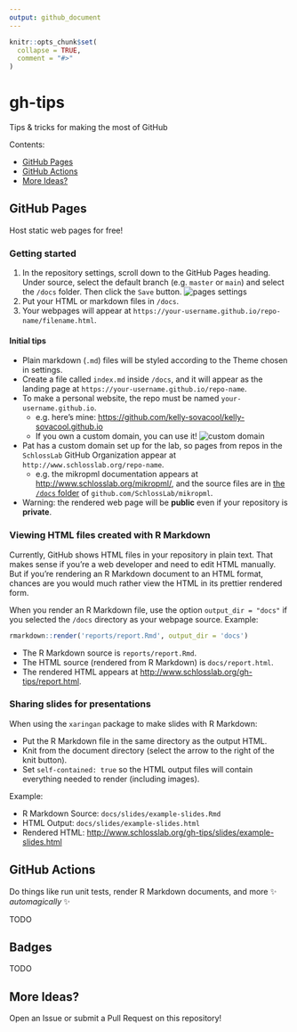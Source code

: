 ```yaml
---
output: github_document
---
```


<!-- README.md is generated from README.Rmd. Please edit that file -->

```r
knitr::opts_chunk$set(
  collapse = TRUE,
  comment = "#>"
)
```

# gh-tips

<!-- badges: start -->
<!-- badges: end -->
Tips & tricks for making the most of GitHub

Contents:

- [GitHub Pages](#github-pages)
- [GitHub Actions](#github-actions)
- [More Ideas?](#more-ideas)

## GitHub Pages

Host static web pages for free!

### Getting started

1. In the repository settings, scroll down to the GitHub Pages heading. Under source, select the default branch (e.g. `master` or `main`) and select the `/docs` folder. Then click the `Save` button.
  ![pages settings](figures/pages-1.png)
1. Put your HTML or markdown files in `/docs`.
1. Your webpages will appear at `https://your-username.github.io/repo-name/filename.html`.

#### Initial tips

- Plain markdown (`.md`) files will be styled according to the Theme chosen in settings.
- Create a file called `index.md` inside `/docs`, and it will appear as the landing page at `https://your-username.github.io/repo-name`.
- To make a personal website, the repo must be named `your-username.github.io`. 
  - e.g. here's mine: <https://github.com/kelly-sovacool/kelly-sovacool.github.io>
  - If you own a custom domain, you can use it!
    ![custom domain](figures/pages-2_custom-domain.png)
- Pat has a custom domain set up for the lab, so pages from repos in the `SchlossLab` GitHub Organization appear at `http://www.schlosslab.org/repo-name`.
  - e.g. the mikropml documentation appears at <http://www.schlosslab.org/mikropml/>, and
  the source files are in [the `/docs` folder](https://github.com/SchlossLab/mikropml/tree/master/docs) of `github.com/SchlossLab/mikropml`.
- Warning: the rendered web page will be **public** even if your repository is **private**. 

### Viewing HTML files created with R Markdown

Currently, GitHub shows HTML files in your repository in plain text.
That makes sense if you're a web developer and need to edit HTML manually.
But if you're rendering an R Markdown document to an HTML format, chances are
you would much rather view the HTML in its prettier rendered form.

When you render an R Markdown file, use the option `output_dir = "docs"` if you
selected the `/docs` directory as your webpage source. 
Example:

```r
rmarkdown::render('reports/report.Rmd', output_dir = 'docs')
```
- The R Markdown source is `reports/report.Rmd`.
- The HTML source (rendered from R Markdown) is `docs/report.html`.
- The rendered HTML appears at <http://www.schlosslab.org/gh-tips/report.html>.

### Sharing slides for presentations

When using the `xaringan` package to make slides with R Markdown:

- Put the R Markdown file in the same directory as the output HTML.
- Knit from the document directory (select the arrow to the right of the knit button).
- Set `self-contained: true` so the HTML output files will contain everything needed to render (including images).

Example:

- R Markdown Source: `docs/slides/example-slides.Rmd`
- HTML Output: `docs/slides/example-slides.html`
- Rendered HTML: <http://www.schlosslab.org/gh-tips/slides/example-slides.html>

## GitHub Actions

Do things like run unit tests, render R Markdown documents, and more 
✨ _automagically_ ✨

TODO

## Badges

TODO

## More Ideas?

Open an Issue or submit a Pull Request on this repository!